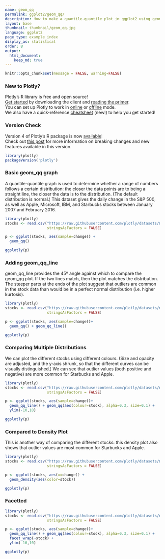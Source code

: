 ```yaml
---
name: geom_qq
permalink: ggplot2/geom_qq/
description: How to make a quantile-quantile plot in ggplot2 using geom\_qq and geom\_qq\_line.
layout: base
thumbnail: thumbnail/geom_qq.jpg
language: ggplot2
page_type: example_index
display_as: statistical
order: 8
output:
  html_document:
    keep_md: true
---
```


```r
knitr::opts_chunk$set(message = FALSE, warning=FALSE)
```

### New to Plotly?

Plotly's R library is free and open source!<br>
[Get started](https://plot.ly/r/getting-started/) by downloading the client and [reading the primer](https://plot.ly/r/getting-started/).<br>
You can set up Plotly to work in [online](https://plot.ly/r/getting-started/#hosting-graphs-in-your-online-plotly-account) or [offline](https://plot.ly/r/offline/) mode.<br>
We also have a quick-reference [cheatsheet](https://images.plot.ly/plotly-documentation/images/r_cheat_sheet.pdf) (new!) to help you get started!

### Version Check

Version 4 of Plotly's R package is now [available](https://plot.ly/r/getting-started/#installation)!<br>
Check out [this post](http://moderndata.plot.ly/upgrading-to-plotly-4-0-and-above/) for more information on breaking changes and new features available in this version.

```r
library(plotly)
packageVersion('plotly')
```

### Basic geom\_qq graph
A quantile-quantile graph is used to determine whether a range of numbers follows a certain distribution: the closer the data points are to being a straight line, the closer the data is to the distribution. (The default distribution is normal.) This dataset gives the daily change in the S&P 500, as well as Apple, Microsoft, IBM, and Starbucks stocks between January 2007 and February 2016.

```r
library(plotly)
stocks <- read.csv("https://raw.githubusercontent.com/plotly/datasets/master/stockdata2.csv",
                   stringsAsFactors = FALSE)

p <- ggplot(stocks, aes(sample=change)) +
  geom_qq()

ggplotly(p)
```

### Adding geom\_qq\_line
geom\_qq\_line provides the 45º angle against which to compare the geom\_qq plot. If the two lines match, then the plot matches the distribution. The steeper parts at the ends of the plot suggest that outliers are common in the stock data than would be in a perfect normal distribution (i.e. higher kurtosis).

```r
library(plotly)
stocks <- read.csv("https://raw.githubusercontent.com/plotly/datasets/master/stockdata2.csv",
                   stringsAsFactors = FALSE)

p <- ggplot(stocks, aes(sample=change))+
  geom_qq() + geom_qq_line()

ggplotly(p)
```

### Comparing Multiple Distributions
We can plot the different stocks using different colours. (Size and opacity are adjusted, and the y-axis shrunk, so that the different curves can be visually distinguished.) We can see that outlier values (both positive and negative) are more common for Starbucks and Apple.

```r
library(plotly)
stocks <- read.csv("https://raw.githubusercontent.com/plotly/datasets/master/stockdata2.csv",
                   stringsAsFactors = FALSE)

p <- ggplot(stocks, aes(sample=change))+
  geom_qq_line() + geom_qq(aes(colour=stock), alpha=0.3, size=0.1) + 
  ylim(-10,10)

ggplotly(p)
```

### Compared to Density Plot
This is another way of comparing the different stocks: this density plot also shows that outlier values are most common for Starbucks and Apple.

```r
library(plotly)
stocks <- read.csv("https://raw.githubusercontent.com/plotly/datasets/master/stockdata2.csv",
                   stringsAsFactors = FALSE)

p <- ggplot(stocks, aes(x=change)) +
  geom_density(aes(color=stock))

ggplotly(p)
```

### Facetted

```r
library(plotly)
stocks <- read.csv("https://raw.githubusercontent.com/plotly/datasets/master/stockdata2.csv",
                   stringsAsFactors = FALSE)

p <- ggplot(stocks, aes(sample=change))+
  geom_qq_line() + geom_qq(aes(colour=stock), alpha=0.3, size=0.1) +
  facet_wrap(~stock) +
  ylim(-10,10)

ggplotly(p)
```
